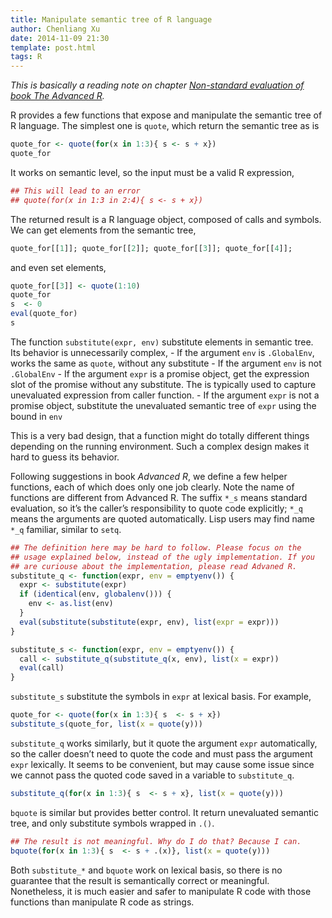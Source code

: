 ```yaml
---
title: Manipulate semantic tree of R language
author: Chenliang Xu
date: 2014-11-09 21:30
template: post.html
tags: R
---
```


_This is basically a reading note on chapter
[Non-standard evaluation of book The Advanced R](http://adv-r.had.co.nz/Computing-on-the-language.html)._

R provides a few functions that expose and manipulate the semantic
tree of R language. The simplest one is `quote`, which return the
semantic tree as is
``` r
quote_for <- quote(for(x in 1:3){ s <- s + x})
quote_for
``` 
It works on semantic level,
so the input must be a valid R expression,
``` r
## This will lead to an error
## quote(for(x in 1:3 in 2:4){ s <- s + x})
```
The returned result is a R language object, composed of calls and
symbols. We can get elements from the semantic tree,
``` r
quote_for[[1]]; quote_for[[2]]; quote_for[[3]]; quote_for[[4]];
```
and even set elements,

``` r
quote_for[[3]] <- quote(1:10)
quote_for
s  <- 0
eval(quote_for)
s
```

The function `substitute(expr, env)` substitute elements in semantic tree. Its
behavior is unnecessarily complex,
- If the argument `env` is `.GlobalEnv`, works the same as `quote`, without any substitute
- If the argument `env` is not `.GlobalEnv`
 - If the argument `expr` is a promise object, get the expression slot
   of the promise without any substitute. The is typically used to
   capture unevaluated expression from caller function.
 - If the argument `expr` is not a promise object, substitute the
    unevaluated semantic tree of `expr` using the bound in `env`

This is a very bad design, that a function might do totally different
things depending on the running environment. Such a complex design
makes it hard to guess its behavior.

Following suggestions in book _Advanced R_, we define a few helper
functions, each of which does only one job clearly. Note the name of
functions are different from Advanced R. The suffix `*_s` means
standard evaluation, so it's the caller's responsibility to quote code
explicitly; `*_q` means the arguments are quoted automatically. Lisp
users may find name `*_q` familiar, similar to `setq`.
``` r
## The definition here may be hard to follow. Please focus on the
## usage explained below, instead of the ugly implementation. If you
## are curiouse about the implementation, please read Advaned R.
substitute_q <- function(expr, env = emptyenv()) {
  expr <- substitute(expr)
  if (identical(env, globalenv())) {
    env <- as.list(env)
  }
  eval(substitute(substitute(expr, env), list(expr = expr)))
}

substitute_s <- function(expr, env = emptyenv()) {
  call <- substitute_q(substitute_q(x, env), list(x = expr))
  eval(call)
}
```

`substitute_s` substitute the symbols in `expr` at lexical basis. For example,
``` r
quote_for <- quote(for(x in 1:3){ s  <- s + x})
substitute_s(quote_for, list(x = quote(y)))
```
`substitute_q` works similarly, but it quote the argument `expr`
automatically, so the caller doesn't need to quote the code and must
pass the argument `expr` lexically. It seems to be convenient, but may
cause some issue since we cannot pass the quoted code saved in a
variable to `substitute_q`.
``` r
substitute_q(for(x in 1:3){ s  <- s + x}, list(x = quote(y)))
```

`bquote` is similar but provides better control. It return unevaluated
semantic tree, and only substitute symbols wrapped in `.()`.
``` r
## The result is not meaningful. Why do I do that? Because I can.
bquote(for(x in 1:3){ s  <- s + .(x)}, list(x = quote(y)))
```

Both `substitute_*` and `bquote` work on lexical basis, so there is no
guarantee that the result is semantically correct or
meaningful. Nonetheless, it is much easier and safer to manipulate R
code with those functions than manipulate R code as strings.
